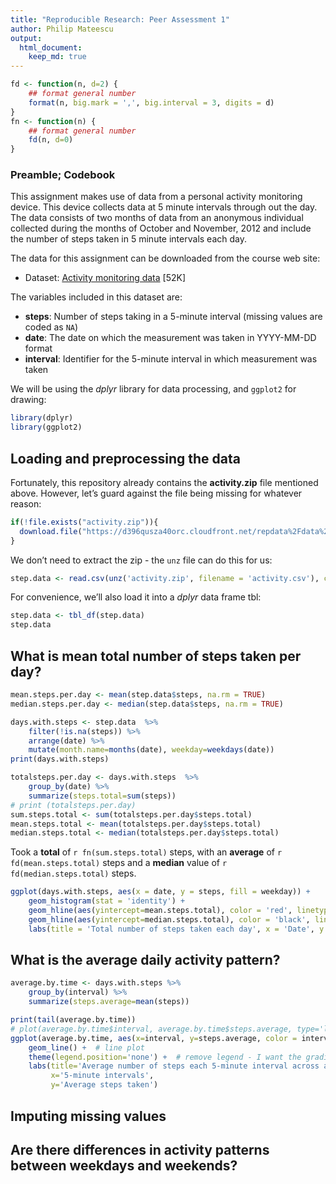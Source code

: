 ```yaml
---
title: "Reproducible Research: Peer Assessment 1"
author: Philip Mateescu
output: 
  html_document:
    keep_md: true
---
```

```r
fd <- function(n, d=2) {
    ## format general number
    format(n, big.mark = ',', big.interval = 3, digits = d)
}
fn <- function(n) {
    ## format general number
    fd(n, d=0)
}
```

### Preamble; Codebook

This assignment makes use of data from a personal activity monitoring device. This device collects data at 5 minute intervals through out the day. The data consists of two months of data from an anonymous individual collected during the months of October and November, 2012 and include the number of steps taken in 5 minute intervals each day.

The data for this assignment can be downloaded from the course web
site:

* Dataset: [Activity monitoring data](https://d396qusza40orc.cloudfront.net/repdata%2Fdata%2Factivity.zip) [52K]

The variables included in this dataset are:

* **steps**: Number of steps taking in a 5-minute interval (missing
    values are coded as `NA`)
* **date**: The date on which the measurement was taken in YYYY-MM-DD
    format
* **interval**: Identifier for the 5-minute interval in which
    measurement was taken

We will be using the *dplyr* library for data processing, and `ggplot2` for drawing:
```r
library(dplyr)
library(ggplot2)
```


## Loading and preprocessing the data
Fortunately, this repository already contains the **activity.zip** file mentioned above.
However, let's guard against the file being missing for whatever reason:

```r
if(!file.exists("activity.zip")){
  download.file("https://d396qusza40orc.cloudfront.net/repdata%2Fdata%2Factivity.zip", destfile="activity.zip")
}
```

We don't need to extract the zip - the `unz` file can do this for us:

```r
step.data <- read.csv(unz('activity.zip', filename = 'activity.csv'), colClasses = c('integer', 'Date', 'integer'))
```

For convenience, we'll also load it into a *dplyr* data frame tbl:
```r
step.data <- tbl_df(step.data)
step.data
```

## What is mean total number of steps taken per day?

```r
mean.steps.per.day <- mean(step.data$steps, na.rm = TRUE)
median.steps.per.day <- median(step.data$steps, na.rm = TRUE)

days.with.steps <- step.data  %>% 
    filter(!is.na(steps)) %>% 
    arrange(date) %>%
    mutate(month.name=months(date), weekday=weekdays(date))
print(days.with.steps)    

totalsteps.per.day <- days.with.steps  %>% 
    group_by(date) %>%
    summarize(steps.total=sum(steps))
# print (totalsteps.per.day)
sum.steps.total <- sum(totalsteps.per.day$steps.total)
mean.steps.total <- mean(totalsteps.per.day$steps.total)
median.steps.total <- median(totalsteps.per.day$steps.total)
```

Took a **total** of `r fn(sum.steps.total)` steps,
with an **average** of `r fd(mean.steps.total)` steps 
and a **median** value of `r fd(median.steps.total)` steps.


``` r
ggplot(days.with.steps, aes(x = date, y = steps, fill = weekday)) + 
    geom_histogram(stat = 'identity') +
    geom_hline(aes(yintercept=mean.steps.total), color = 'red', linetype='dashed') +
    geom_hline(aes(yintercept=median.steps.total), color = 'black', linetype='dotted') +
    labs(title = 'Total number of steps taken each day', x = 'Date', y = 'Steps')
```


## What is the average daily activity pattern?
```r

average.by.time <- days.with.steps %>%
    group_by(interval) %>%
    summarize(steps.average=mean(steps))

print(tail(average.by.time))
# plot(average.by.time$interval, average.by.time$steps.average, type='l')
ggplot(average.by.time, aes(x=interval, y=steps.average, color = interval)) +
    geom_line() +  # line plot
    theme(legend.position='none') +  # remove legend - I want the gradient but not the legend
    labs(title='Average number of steps each 5-minute interval across all days',
         x='5-minute intervals',
         y='Average steps taken')
```


## Imputing missing values



## Are there differences in activity patterns between weekdays and weekends?
